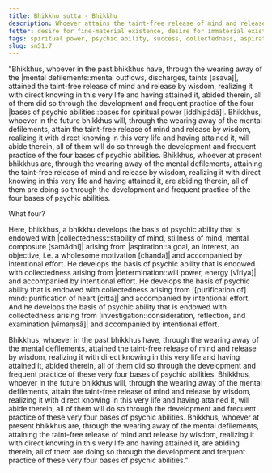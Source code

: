 ```yaml
---
title: Bhikkhu sutta - Bhikkhu
description: Whoever attains the taint-free release of mind and release by wisdom, does so through the development and frequent practice of the four bases of psychic abilities.
fetter: desire for fine-material existence, desire for immaterial existence, conceit, restlessness, ignorance
tags: spiritual power, psychic ability, success, collectedness, aspiration, persistence, energy, mind, investigation, reflection, close examination, sn, sn45-56, sn51
slug: sn51.7
---
```


"Bhikkhus, whoever in the past bhikkhus have, through the wearing away of the |mental defilements::mental outflows, discharges, taints [āsava]|, attained the taint-free release of mind and release by wisdom, realizing it with direct knowing in this very life and having attained it, abided therein, all of them did so through the development and frequent practice of the four |bases of psychic abilities::bases for spiritual power [iddhipādā]|. Bhikkhus, whoever in the future bhikkhus will, through the wearing away of the mental defilements, attain the taint-free release of mind and release by wisdom, realizing it with direct knowing in this very life and having attained it, will abide therein, all of them will do so through the development and frequent practice of the four bases of psychic abilities. Bhikkhus, whoever at present bhikkhus are, through the wearing away of the mental defilements, attaining the taint-free release of mind and release by wisdom, realizing it with direct knowing in this very life and having attained it, are abiding therein, all of them are doing so through the development and frequent practice of the four bases of psychic abilities.

What four?

Here, bhikkhus, a bhikkhu develops the basis of psychic ability that is endowed with |collectedness::stability of mind, stillness of mind, mental composure [samādhi]| arising from |aspiration::a goal, an interest, an objective, i.e. a wholesome motivation [chanda]| and accompanied by intentional effort. He develops the basis of psychic ability that is endowed with collectedness arising from |determination::will power, energy [vīriya]| and accompanied by intentional effort. He develops the basis of psychic ability that is endowed with collectedness arising from |[purification of] mind::purification of heart [citta]| and accompanied by intentional effort. And he develops the basis of psychic ability that is endowed with collectedness arising from |investigation::consideration, reflection, and examination [vīmaṃsā]| and accompanied by intentional effort.

Bhikkhus, whoever in the past bhikkhus have, through the wearing away of the mental defilements, attained the taint-free release of mind and release by wisdom, realizing it with direct knowing in this very life and having attained it, abided therein, all of them did so through the development and frequent practice of these very four bases of psychic abilities. Bhikkhus, whoever in the future bhikkhus will, through the wearing away of the mental defilements, attain the taint-free release of mind and release by wisdom, realizing it with direct knowing in this very life and having attained it, will abide therein, all of them will do so through the development and frequent practice of these very four bases of psychic abilities. Bhikkhus, whoever at present bhikkhus are, through the wearing away of the mental defilements, attaining the taint-free release of mind and release by wisdom, realizing it with direct knowing in this very life and having attained it, are abiding therein, all of them are doing so through the development and frequent practice of these very four bases of psychic abilities."